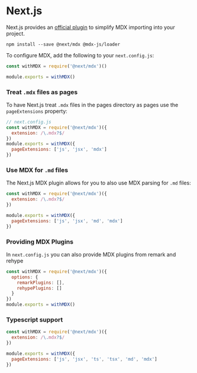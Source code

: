 # Next.js

Next.js provides an [official plugin][next-plugin] to simplify MDX importing
into your project.

```shell
npm install --save @next/mdx @mdx-js/loader
```

To configure MDX, add the following to your `next.config.js`:

```js
const withMDX = require('@next/mdx')()

module.exports = withMDX()
```

### Treat `.mdx` files as pages

To have Next.js treat `.mdx` files in the pages directory as pages use the `pageExtensions` property:

```js
// next.config.js
const withMDX = require('@next/mdx')({
  extension: /\.mdx?$/
})
module.exports = withMDX({
  pageExtensions: ['js', 'jsx', 'mdx']
})
```

### Use MDX for `.md` files

The Next.js MDX plugin allows for you to also use MDX parsing for `.md` files:

```js
const withMDX = require('@next/mdx')({
  extension: /\.mdx?$/
})

module.exports = withMDX({
  pageExtensions: ['js', 'jsx', 'md', 'mdx']
})
```

### Providing MDX Plugins

In `next.config.js` you can also provide MDX plugins from remark and rehype

```js
const withMDX = require('@next/mdx')({
  options: {
    remarkPlugins: [],
    rehypePlugins: []
  }
})
module.exports = withMDX()
```

### Typescript support

```js
const withMDX = require('@next/mdx')({
  extension: /\.mdx?$/
})

module.exports = withMDX({
  pageExtensions: ['js', 'jsx', 'ts', 'tsx', 'md', 'mdx']
})
```

[next-plugin]: https://github.com/vercel/next.js/tree/canary/packages/next-mdx
